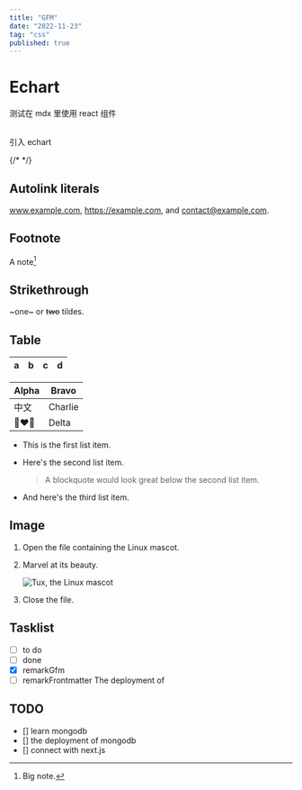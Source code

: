 ```yaml
---
title: "GFM"
date: "2022-11-23"
tag: "css"
published: true
---
```


# Echart

测试在 mdx 里使用 react 组件

<br />
引入 echart

{/* <Echart width={800} height={300} option={[]} /> */}

## Autolink literals

www.example.com, https://example.com, and contact@example.com.

## Footnote

A note[^1]

[^1]: Big note.

## Strikethrough

~one~ or ~~two~~ tildes.

## Table

| a   | b   |   c |  d  |
| --- | :-- | --: | :-: |

| Alpha | Bravo   |
| ----- | ------- |
| 中文  | Charlie |
| 👩‍❤️‍👩    | Delta   |

- This is the first list item.
- Here's the second list item.

  > A blockquote would look great below the second list item.

- And here's the third list item.

## Image

1. Open the file containing the Linux mascot.
2. Marvel at its beauty.

   ![Tux, the Linux mascot](/images/cat.jpg)

3. Close the file.

## Tasklist

- [ ] to do
- [ ] done
- [x] remarkGfm
- [ ] remarkFrontmatter
      The deployment of

## TODO

- [] learn mongodb
- [] the deployment of mongodb
- [] connect with next.js
